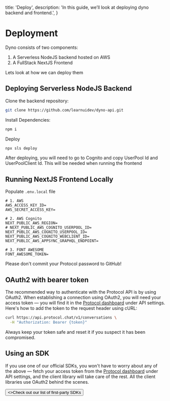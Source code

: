   title: 'Deploy',
  description:
    'In this guide, we’ll look at deploying dyno backend and frontend.',
}

# Deployment

Dyno consists of two components:

1. A Serverless NodeJS backend hosted on AWS
2. A FullStack NextJS Frontend

Lets look at how we can deploy them

## Deploying Serverless NodeJS Backend

Clone the backend repository:

```bash
git clone https://github.com/learnuidev/dyno-api.git
```

Install Dependencies:

```bash
npm i
```

Deploy

```bash
npx sls deploy
```

After deploying, you will need to go to Cognito and copy UserPool Id and UserPoolClient Id. This will be needed when running the frontend

## Running NextJS Frontend Locally

Populate `.env.local` file

```{{title: ".env.local"}}
# 1. AWS
AWS_ACCESS_KEY_ID=
AWS_SECRET_ACCESS_KEY=

# 2. AWS Cognito
NEXT_PUBLIC_AWS_REGION=
# NEXT_PUBLIC_AWS_COGNITO_USERPOOL_ID=
NEXT_PUBLIC_AWS_COGNITO_USERPOOL_ID=
NEXT_PUBLIC_AWS_COGNITO_WEBCLIENT_ID=
NEXT_PUBLIC_AWS_APPSYNC_GRAPHQL_ENDPOINT=

# 3. FONT AWESOME
FONT_AWESOME_TOKEN=
```

Please don't commit your Protocol password to GitHub!

## OAuth2 with bearer token

The recommended way to authenticate with the Protocol API is by using OAuth2. When establishing a connection using OAuth2, you will need your access token — you will find it in the [Protocol dashboard](#) under API settings. Here's how to add the token to the request header using cURL:

```bash {{ title: 'Example request with bearer token' }}
curl https://api.protocol.chat/v1/conversations \
  -H "Authorization: Bearer {token}"
```

Always keep your token safe and reset it if you suspect it has been compromised.

## Using an SDK

If you use one of our official SDKs, you won't have to worry about any of the above — fetch your access token from the [Protocol dashboard](#) under API settings, and the client library will take care of the rest. All the client libraries use OAuth2 behind the scenes.

<div className="not-prose">
  <Button href="/sdks" variant="text" arrow="right">
    <>Check out our list of first-party SDKs</>
  </Button>
</div>
